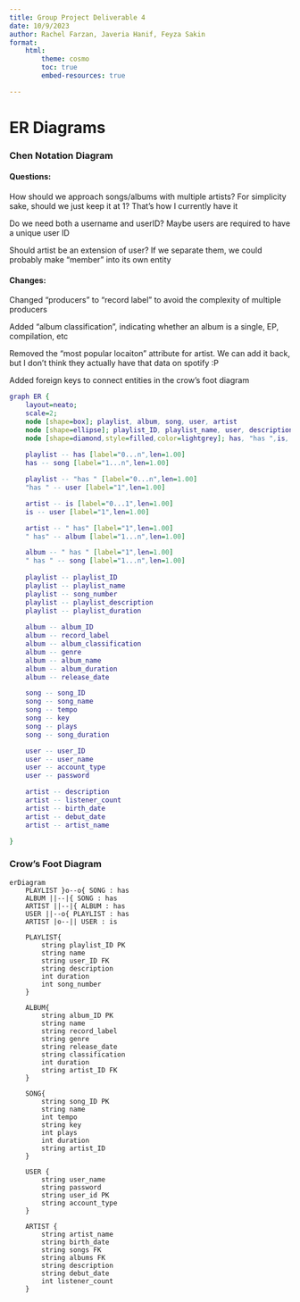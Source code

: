 ```yaml
---
title: Group Project Deliverable 4
date: 10/9/2023
author: Rachel Farzan, Javeria Hanif, Feyza Sakin
format:
    html:
        theme: cosmo
        toc: true
        embed-resources: true

---
```


# ER Diagrams
### Chen Notation Diagram

#### Questions:

How should we approach songs/albums with multiple artists? For simplicity sake, should we just keep it at 1? That's how I currently have it

Do we need both a username and userID? Maybe users are required to have a unique user ID

Should artist be an extension of user? If we separate them, we could probably make "member" into its own entity

#### Changes:

Changed "producers" to "record label" to avoid the complexity of multiple producers

Added "album classification", indicating whether an album is a single, EP, compilation, etc

Removed the "most popular locaiton" attribute for artist. We can add it back, but I don't think they actually have that data on spotify :P

Added foreign keys to connect entities in the crow's foot diagram

```dot
graph ER {
    layout=neato;
    scale=2;
    node [shape=box]; playlist, album, song, user, artist
    node [shape=ellipse]; playlist_ID, playlist_name, user, description, album_ID, album_name, record_label, genre, song_ID, song_name, tempo, key, user_ID, user_name, password, account_type, listener_count, plays, song_number, album_classification, playlist_description, album_duration, song_duration, release_date, birth_date, debut_date, playlist_duration, artist_name
    node [shape=diamond,style=filled,color=lightgrey]; has, "has ",is, " has", " has "
    
    playlist -- has [label="0...n",len=1.00]
    has -- song [label="1...n",len=1.00]

    playlist -- "has " [label="0...n",len=1.00]
    "has " -- user [label="1",len=1.00]

    artist -- is [label="0...1",len=1.00]
    is -- user [label="1",len=1.00]

    artist -- " has" [label="1",len=1.00]
    " has" -- album [label="1...n",len=1.00]

    album -- " has " [label="1",len=1.00]
    " has " -- song [label="1...n",len=1.00]
    
    playlist -- playlist_ID
    playlist -- playlist_name
    playlist -- song_number
    playlist -- playlist_description
    playlist -- playlist_duration
    
    album -- album_ID
    album -- record_label
    album -- album_classification
    album -- genre
    album -- album_name
    album -- album_duration
    album -- release_date

    song -- song_ID
    song -- song_name
    song -- tempo
    song -- key
    song -- plays
    song -- song_duration

    user -- user_ID
    user -- user_name
    user -- account_type
    user -- password

    artist -- description
    artist -- listener_count
    artist -- birth_date
    artist -- debut_date
    artist -- artist_name

} 
```

### Crow's Foot Diagram
```mermaid
erDiagram
    PLAYLIST }o--o{ SONG : has
    ALBUM ||--|{ SONG : has
    ARTIST ||--|{ ALBUM : has
    USER ||--o{ PLAYLIST : has
    ARTIST |o--|| USER : is

    PLAYLIST{
        string playlist_ID PK
        string name
        string user_ID FK
        string description
        int duration
        int song_number
    }

    ALBUM{
        string album_ID PK
        string name
        string record_label
        string genre
        string release_date
        string classification
        int duration
        string artist_ID FK
    }

    SONG{
        string song_ID PK
        string name
        int tempo
        string key
        int plays
        int duration
        string artist_ID
    } 

    USER {
        string user_name
        string password
        string user_id PK
        string account_type
    }

    ARTIST {
        string artist_name
        string birth_date
        string songs FK
        string albums FK
        string description
        string debut_date
        int listener_count
    }


```
